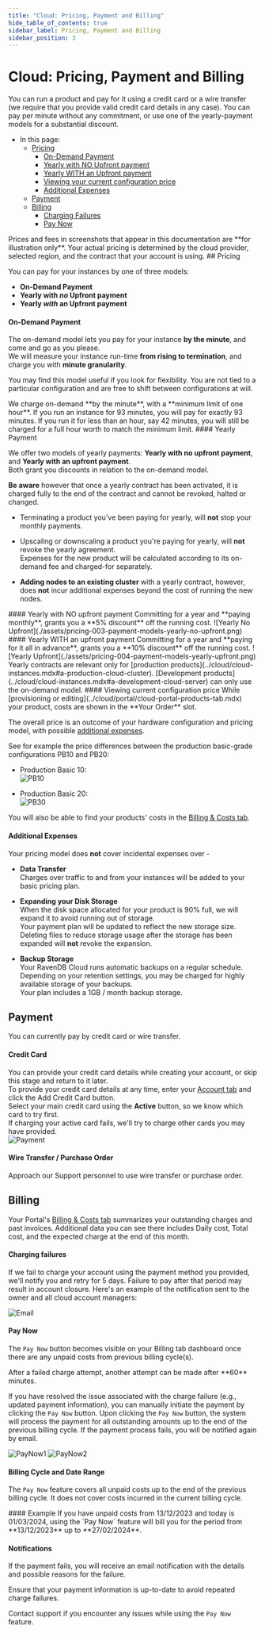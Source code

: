 ```yaml
---
title: "Cloud: Pricing, Payment and Billing"
hide_table_of_contents: true
sidebar_label: Pricing, Payment and Billing
sidebar_position: 3
---
```



# Cloud: Pricing, Payment and Billing

<Admonition type="note" title="">

You can run a product and pay for it using a credit card or a wire transfer (we require that you provide valid credit card 
details in any case). You can pay per minute without any commitment, or use one of the yearly-payment models for a substantial discount.  

* In this page:  
  * [Pricing](../cloud/cloud-pricing-payment-billing.mdx#pricing)  
     - [On-Demand Payment](../cloud/cloud-pricing-payment-billing.mdx#on-demand-payment)  
     - [Yearly with NO Upfront payment](../cloud/cloud-pricing-payment-billing.mdx#yearly-with-no-upfront-payment)  
     - [Yearly WITH an Upfront payment](../cloud/cloud-pricing-payment-billing.mdx#yearly-with-an-upfront-payment)  
     - [Viewing your current configuration price](../cloud/cloud-pricing-payment-billing.mdx#viewing-current-configuration-price)  
     - [Additional Expenses](../cloud/cloud-pricing-payment-billing.mdx#additional-expenses)  
  * [Payment](../cloud/cloud-pricing-payment-billing.mdx#payment)  
  * [Billing](../cloud/cloud-pricing-payment-billing.mdx#billing)  
    - [Charging Failures](../cloud/cloud-pricing-payment-billing.mdx#charging-failures)  
    - [Pay Now](../cloud/cloud-pricing-payment-billing.mdx#pay-now)  

</Admonition>

<Admonition type="warning" title="">
Prices and fees in screenshots that appear in this documentation are **for illustration only**.  
Your actual pricing is determined by the cloud provider, selected region, and the contract that your account is using.  
</Admonition>
## Pricing

You can pay for your instances by one of three models:  

* **On-Demand Payment**  
* **Yearly with _no_ Upfront payment**  
* **Yearly _with_ an Upfront payment**  
#### On-Demand Payment  

The on-demand model lets you pay for your instance **by the minute**, and come and go as you please.  
We will measure your instance run-time **from rising to termination**, and charge you with **minute granularity**.  

You may find this model useful if you look for flexibility.  You are not tied to a particular configuration 
and are free to shift between configurations at will. 

<Admonition type="note" title="">
We charge on-demand **by the minute**, with a **minimum limit of one hour**.  
If you run an instance for 93 minutes, you will pay for exactly 93 minutes.  
If you run it for less than an hour, say 42 minutes, you will still be charged for a full hour worth to match the minimum limit.  
</Admonition>
#### Yearly Payment  

We offer two models of yearly payments: **Yearly with no upfront payment**, and **Yearly with an upfront payment**.  
Both grant you discounts in relation to the on-demand model.  

**Be aware** however that once a yearly contract has been activated, it is charged fully to the end of the contract 
and cannot be revoked, halted or changed.  

<Admonition type="note" title="">

* Terminating a product you've been paying for yearly, will **not** stop your monthly payments.  
  
* Upscaling or downscaling a product you're paying for yearly, will **not** revoke the yearly agreement.  
  Expenses for the new product will be calculated according to its on-demand fee and charged-for separately.  

* **Adding nodes to an existing cluster** with a yearly contract, however, does **not** incur additional expenses 
  beyond the cost of running the new nodes.  

</Admonition>
#### Yearly with NO upfront payment  
Committing for a year and **paying monthly**, grants you a **5% discount** off the running cost.  
![Yearly No Upfront](./assets/pricing-003-payment-models-yearly-no-upfront.png)
#### Yearly WITH an upfront payment  
Committing for a year and **paying for it all in advance**, grants you a **10% discount** off the running cost.  
![Yearly Upfront](./assets/pricing-004-payment-models-yearly-upfront.png)

<Admonition type="note" title="">
Yearly contracts are relevant only for [production products](../cloud/cloud-instances.mdx#a-production-cloud-cluster).  
[Development products](../cloud/cloud-instances.mdx#a-development-cloud-server) can only use the on-demand model.  
</Admonition>
#### Viewing current configuration price  
While [provisioning or editing](../cloud/portal/cloud-portal-products-tab.mdx) your product, 
costs are shown in the **Your Order** slot.  

The overall price is an outcome of your hardware configuration and pricing model, 
with possible [additional expenses](../cloud/cloud-pricing-payment-billing.mdx#additional-expenses).  

See for example the price differences between the production basic-grade configurations PB10 and PB20:  

* Production Basic 10:  
  ![PB10](./assets/pricing-001-PB10.png)  

* Production Basic 20:  
  ![PB30](./assets/pricing-001-PB30.png)  
  
You will also be able to find your products' costs in the [Billing & Costs tab](../cloud/portal/cloud-portal-billing-tab.mdx).  
#### Additional Expenses

Your pricing model does **not** cover incidental expenses over -  

* **Data Transfer**  
  Charges over traffic to and from your instances will be added to your basic pricing plan.  

* **Expanding your Disk Storage**  
  When the disk space allocated for your product is 90% full, we will expand it to avoid running out of storage.  
  Your payment plan will be updated to reflect the new storage size.  
    <Admonition type="note" title="">
     Deleting files to reduce storage usage after the storage has been expanded will **not** revoke the expansion.  
    </Admonition>

* **Backup Storage**  
  Your RavenDB Cloud runs automatic backups on a regular schedule.  
  Depending on your retention settings, you may be charged for highly available storage of your backups.  
    <Admonition type="note" title="">
     Your plan includes a 1GB / month backup storage. 
    </Admonition>



## Payment

You can currently pay by credit card or wire transfer.  
#### Credit Card  
You can provide your credit card details while creating your account, or skip this stage and return to it later.  
To provide your credit card details at any time, enter your [Account tab](../cloud/portal/cloud-portal-account-tab.mdx) 
and click the Add Credit Card button.  
Select your main credit card using the **Active** button, so we know which card to try first.  
If charging your active card fails, we'll try to charge other cards you may have provided.  
![Payment](./assets/payment.png)
#### Wire Transfer / Purchase Order
Approach our Support personnel to use wire transfer or purchase order.



## Billing

Your Portal's [Billing & Costs tab](../cloud/portal/cloud-portal-billing-tab.mdx) summarizes your 
outstanding charges and past invoices. Additional data you can see there includes Daily cost, Total 
cost, and the expected charge at the end of this month.  
#### Charging failures  
If we fail to charge your account using the payment method you provided, we'll notify
you and retry for 5 days. Failure to pay after that period may result in account closure.
Here's an example of the notification sent to the owner and all cloud account managers:

![Email](./assets/known-payment-failure-email.png)
#### Pay Now 

The `Pay Now` button becomes visible on your Billing tab dashboard once there are any unpaid costs from previous billing cycle(s).

<Admonition type="info" title="">
After a failed charge attempt, another attempt can be made after **60** minutes.
</Admonition>

If you have resolved the issue associated with the charge failure (e.g., updated payment information), you can manually initiate the payment by clicking the `Pay Now` button.
Upon clicking the `Pay Now` button, the system will process the payment for all outstanding amounts up to the end of the previous billing cycle. If the payment process fails, you will be notified again by email.


![PayNow1](./assets/portal-billing-and-costs-unbilled-account-with-active-paynow.png)
![PayNow2](./assets/portal-billing-and-costs-paynow-modal.png)

#### Billing Cycle and Date Range 

The `Pay Now` feature covers all unpaid costs up to the end of the previous billing cycle.
It does not cover costs incurred in the current billing cycle.

<Admonition type="note" title="">
#### Example
If you have unpaid costs from 13/12/2023 and today is 01/03/2024, using the `Pay Now` feature will bill you for the period from **13/12/2023** up to **27/02/2024**.
</Admonition>

#### Notifications

  If the payment fails, you will receive an email notification with the details and possible reasons for the failure.

<Admonition type="info" title="">

Ensure that your payment information is up-to-date to avoid repeated charge failures.

Contact support if you encounter any issues while using the `Pay Now` feature.

</Admonition>




